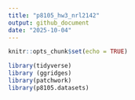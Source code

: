 ```yaml
---
title: "p8105_hw3_nrl2142"
output: github_document
date: "2025-10-04"
---
```


```r
knitr::opts_chunk$set(echo = TRUE)
```

```r
library(tidyverse)
library (ggridges)
library(patchwork)
library(p8105.datasets)
```




